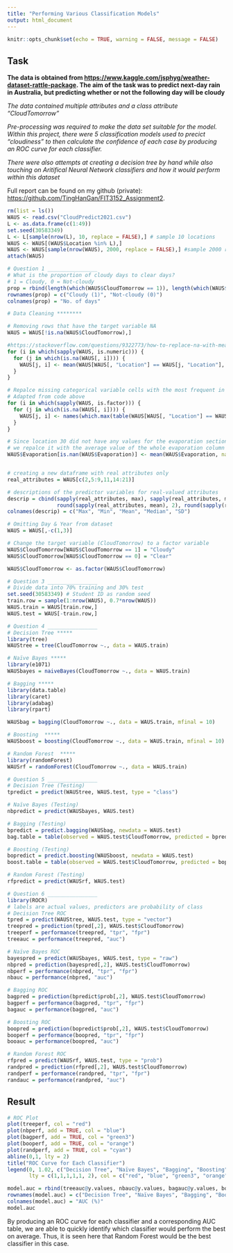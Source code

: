 ```yaml
---
title: "Performing Various Classification Models"
output: html_document
---
```


```r
knitr::opts_chunk$set(echo = TRUE, warning = FALSE, message = FALSE)
```

## Task

**The data is obtained from <https://www.kaggle.com/jsphyg/weather-dataset-rattle-package>. The aim of the task was to predict next-day rain in Australia, but predicting whether or not the following day will be cloudy**\doublespacing

*The data contained multiple attributes and a class attribute "CloudTomorrow"*\doublespacing

*Pre-processing was required to make the data set suitable for the model. Within this project, there were 5 classification models used to precict "cloudiness" to then calculate the confidence of each case by producing an ROC curve for each classifier.*\doublespacing 

*There were also attempts at creating a decision tree by hand while also touching on Aritifical Neural Network classifiers and how it would perform within this dataset*\doublespacing 

Full report can be found on my github (private): <https://github.com/TingHanGan/FIT3152_Assignment2>.

```r
rm(list = ls()) 
WAUS <- read.csv("CloudPredict2021.csv")
L <- as.data.frame(c(1:49))
set.seed(30583349)
L <- L[sample(nrow(L), 10, replace = FALSE),] # sample 10 locations
WAUS <- WAUS[(WAUS$Location %in% L),] 
WAUS <- WAUS[sample(nrow(WAUS), 2000, replace = FALSE),] #sample 2000 rows
attach(WAUS)

# Question 1 ________________
# What is the proportion of cloudy days to clear days? 
# 1 = Cloudy, 0 = Not-cloudy 
prop = rbind(length(which(WAUS$CloudTomorrow == 1)), length(which(WAUS$CloudTomorrow == 0)))
rownames(prop) = c("Cloudy (1)", "Not-cloudy (0)")
colnames(prop) = "No. of days"

# Data Cleaning ********

# Removing rows that have the target variable NA
WAUS = WAUS[!is.na(WAUS$CloudTomorrow),]

#https://stackoverflow.com/questions/9322773/how-to-replace-na-with-mean-by-group-subset
for (i in which(sapply(WAUS, is.numeric))) {
  for (j in which(is.na(WAUS[, i]))) {
    WAUS[j, i] <- mean(WAUS[WAUS[, "Location"] == WAUS[j, "Location"], i],  na.rm = TRUE)
  }
}

# Repalce missing categorical variable cells with the most frequent in each location 
# Adapted from code above
for (i in which(sapply(WAUS, is.factor))) {
  for (j in which(is.na(WAUS[, i]))) {
    WAUS[j, i] <- names(which.max(table(WAUS[WAUS[, "Location"] == WAUS[j, "Location"], i])))
  }
}

# Since location 30 did not have any values for the evaporation section
# we repalce it with the average value of the whole evaporation column 
WAUS$Evaporation[is.nan(WAUS$Evaporation)] <- mean(WAUS$Evaporation, na.rm = TRUE)


# creating a new dataframe with real attributes only 
real_attributes = WAUS[c(2,5:9,11,14:21)]

# descriptions of the predictor variables for real-valued attributes 
descrip = cbind(sapply(real_attributes, max), sapply(real_attributes, min), 
                round(sapply(real_attributes, mean), 2), round(sapply(real_attributes, median), 2), round(sapply(real_attributes, sd), 2))
colnames(descrip) = c("Max", "Min", "Mean", "Median", "SD")

# Omitting Day & Year from dataset
WAUS = WAUS[,-c(1,3)]

# Change the target variable (CloudTomorrow) to a factor variable 
WAUS$CloudTomorrow[WAUS$CloudTomorrow == 1] = "Cloudy"
WAUS$CloudTomorrow[WAUS$CloudTomorrow == 0] = "Clear"

WAUS$CloudTomorrow <- as.factor(WAUS$CloudTomorrow)

# Question 3 ________________
# Divide data into 70% training and 30% test
set.seed(30583349) # Student ID as random seed
train.row = sample(1:nrow(WAUS), 0.7*nrow(WAUS))
WAUS.train = WAUS[train.row,]
WAUS.test = WAUS[-train.row,]

# Question 4 ________________
# Decision Tree *****
library(tree)
WAUStree = tree(CloudTomorrow ~., data = WAUS.train)

# Naïve Bayes *****
library(e1071)
WAUSbayes = naiveBayes(CloudTomorrow ~., data = WAUS.train)

# Bagging *****
library(data.table)
library(caret)
library(adabag)
library(rpart)

WAUSbag = bagging(CloudTomorrow ~., data = WAUS.train, mfinal = 10)

# Boosting  *****
WAUSboost = boosting(CloudTomorrow ~., data = WAUS.train, mfinal = 10)

# Random Forest  *****
library(randomForest)
WAUSrf = randomForest(CloudTomorrow ~., data = WAUS.train)

# Question 5 ________________
# Decision Tree (Testing)
tpredict = predict(WAUStree, WAUS.test, type = "class")

# Naïve Bayes (Testing)
nbpredict = predict(WAUSbayes, WAUS.test)

# Bagging (Testing)
bpredict = predict.bagging(WAUSbag, newdata = WAUS.test)
bag.table = table(observed = WAUS.test$CloudTomorrow, predicted = bpredict$class)

# Boosting (Testing)
bopredict = predict.boosting(WAUSboost, newdata = WAUS.test)
boost.table = table(observed = WAUS.test$CloudTomorrow, predicted = bopredict$class)

# Random Forest (Testing)
rfpredict = predict(WAUSrf, WAUS.test)

# Question 6 ________________
library(ROCR)
# labels are actual values, predictors are probability of class
# Decision Tree ROC
tpred = predict(WAUStree, WAUS.test, type = "vector")
treepred = prediction(tpred[,2], WAUS.test$CloudTomorrow)
treeperf = performance(treepred, "tpr", "fpr")
treeauc = performance(treepred, "auc")

# Naïve Bayes ROC
bayespred = predict(WAUSbayes, WAUS.test, type = "raw")
nbpred = prediction(bayespred[,2], WAUS.test$CloudTomorrow)
nbperf = performance(nbpred, "tpr", "fpr")
nbauc = performance(nbpred, "auc")

# Bagging ROC
bagpred = prediction(bpredict$prob[,2], WAUS.test$CloudTomorrow)
bagperf = performance(bagpred, "tpr", "fpr")
bagauc = performance(bagpred, "auc")

# Boosting ROC 
boopred = prediction(bopredict$prob[,2], WAUS.test$CloudTomorrow)
booperf = performance(boopred, "tpr", "fpr")
booauc = performance(boopred, "auc")

# Random Forest ROC 
rfpred = predict(WAUSrf, WAUS.test, type = "prob")
randpred = prediction(rfpred[,2], WAUS.test$CloudTomorrow)
randperf = performance(randpred, "tpr", "fpr")
randauc = performance(randpred, "auc")

```

## Result

```r
# ROC Plot 
plot(treeperf, col = "red")
plot(nbperf, add = TRUE, col = "blue")
plot(bagperf, add = TRUE, col = "green3")
plot(booperf, add = TRUE, col = "orange")
plot(randperf, add = TRUE, col = "cyan")
abline(0,1, lty = 2)
title("ROC Curve for Each Classifier")
legend(0, 1.02, c("Decision Tree", "Naïve Bayes", "Bagging", "Boosting", "Random Forest", "Reference Line"),
       lty = c(1,1,1,1,1, 2), col = c("red", "blue", "green3", "orange", "cyan", "black"), cex = 0.75)

model.auc = rbind(treeauc@y.values, nbauc@y.values, bagauc@y.values, booauc@y.values, randauc@y.values) 
rownames(model.auc) = c("Decision Tree", "Naïve Bayes", "Bagging", "Boosting", "Random Forest")
colnames(model.auc) = "AUC (%)"
model.auc
```

By producing an ROC curve for each classifier and a corresponding AUC table, we are able to quickly identify which classifier would perform the best on average. Thus, it is seen here that Random Forest would be the best classifier in this case. 
